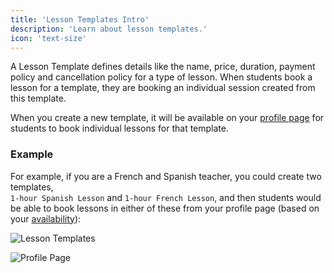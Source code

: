 ```yaml
---
title: 'Lesson Templates Intro'
description: 'Learn about lesson templates.'
icon: 'text-size'
---
```


A Lesson Template defines details like the name, price, duration, payment policy and cancellation policy for a type of lesson. When students book a lesson for a template, they are booking an individual session created from this template.

When you create a new template, it will be available on your [profile page](/profile/profile-page) for students to book individual lessons for that template.

### Example

For example, if you are a French and Spanish teacher, you could create two templates, </br> `1-hour Spanish Lesson` and `1-hour French Lesson`, and then students would be able to book lessons in either of these from your profile page (based on your [availability](/schedule/add-availability)):

![Lesson Templates](/images/lesson-templates.png)

![Profile Page](/images/profile-page.png)

